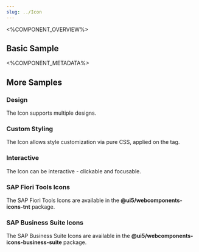 ```yaml
---
slug: ../Icon
---
```



<%COMPONENT_OVERVIEW%>

## Basic Sample
<Basic />

<%COMPONENT_METADATA%>

## More Samples


### Design
The Icon supports multiple designs.

<Design />

### Custom Styling
The Icon allows style customization via pure CSS, applied on the tag.

<CustomStyling />

### Interactive
The Icon can be interactive - clickable and focusable.

<Interactive />

### SAP Fiori Tools Icons
The SAP Fiori Tools Icons are available in the <b>@ui5/webcomponents-icons-tnt</b> package.

<TntIcons />

### SAP Business Suite Icons
The SAP Business Suite Icons are available in the <b>@ui5/webcomponents-icons-business-suite</b> package.

<BSIcons />





